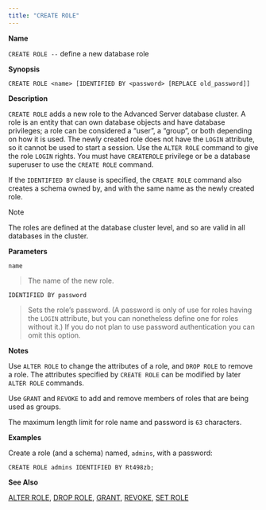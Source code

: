```yaml
---
title: "CREATE ROLE"
---
```


<div id="create_role" class="registered_link"></div>

**Name**

`CREATE ROLE --` define a new database role

**Synopsis**

```text
CREATE ROLE <name> [IDENTIFIED BY <password> [REPLACE old_password]]
```

**Description**

`CREATE ROLE` adds a new role to the Advanced Server database cluster. A role is an entity that can own database objects and have database privileges; a role can be considered a “user”, a “group”, or both depending on how it is used. The newly created role does not have the `LOGIN` attribute, so it cannot be used to start a session. Use the `ALTER ROLE` command to give the role `LOGIN` rights. You must have `CREATEROLE` privilege or be a database superuser to use the `CREATE ROLE` command.

If the `IDENTIFIED BY` clause is specified, the `CREATE ROLE` command also creates a schema owned by, and with the same name as the newly created role.

<div class="note">

<div class="title">

Note

</div>

The roles are defined at the database cluster level, and so are valid in all databases in the cluster.

</div>

**Parameters**

`name`

> The name of the new role.

`IDENTIFIED BY password`

> Sets the role’s password. (A password is only of use for roles having the `LOGIN` attribute, but you can nonetheless define one for roles without it.) If you do not plan to use password authentication you can omit this option.

**Notes**

Use `ALTER ROLE` to change the attributes of a role, and `DROP ROLE` to remove a role. The attributes specified by `CREATE ROLE` can be modified by later `ALTER ROLE` commands.

Use `GRANT` and `REVOKE` to add and remove members of roles that are being used as groups.

The maximum length limit for role name and password is `63` characters.

**Examples**

Create a role (and a schema) named, `admins`, with a password:

```text
CREATE ROLE admins IDENTIFIED BY Rt498zb;
```

**See Also**

[ALTER ROLE](../08_alter_role_identified_by/#alter_role_identified_by), [DROP ROLE](../55_drop_role/#drop_role), [GRANT](../64_grant/#grant), [REVOKE](../67_revoke/#revoke), [SET ROLE](../73_set_role/#set_role)
